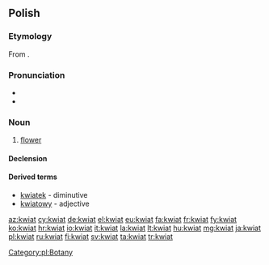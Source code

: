 ==Polish==

===Etymology===
From {{proto|sla-pro|květъ|lang=pl}}.

===Pronunciation===
* {{IPA|[kfʲjat̪]|lang=pl}}
* {{audio|Pl-kwiat.ogg|audio}}

===Noun===
{{head|pl|noun|g=m}}

# [[flower]]

====Declension====
{{pl-decl-noun
|kwiat|kwiaty
|kwiatu|kwiatów
|kwiatowi/kwiatu|kwiatom
|kwiat|kwiaty
|kwiatem|kwiatami
|kwiecie|kwiatach
|kwiecie|kwiaty
}}

====Derived terms====
* [[kwiatek]] - diminutive
* [[kwiatowy]] - adjective

[[Category:pl:Botany]]

[[az:kwiat]]
[[cy:kwiat]]
[[de:kwiat]]
[[el:kwiat]]
[[eu:kwiat]]
[[fa:kwiat]]
[[fr:kwiat]]
[[fy:kwiat]]
[[ko:kwiat]]
[[hr:kwiat]]
[[io:kwiat]]
[[it:kwiat]]
[[la:kwiat]]
[[lt:kwiat]]
[[hu:kwiat]]
[[mg:kwiat]]
[[ja:kwiat]]
[[pl:kwiat]]
[[ru:kwiat]]
[[fi:kwiat]]
[[sv:kwiat]]
[[ta:kwiat]]
[[tr:kwiat]]